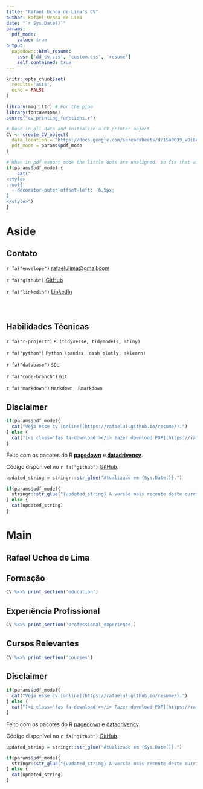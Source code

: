 ---
title: "Rafael Uchoa de Lima's CV"
author: Rafael Uchoa de Lima
date: "`r Sys.Date()`"
params:
  pdf_mode:
    value: true
output:
  pagedown::html_resume:
    css: ['dd_cv.css', 'custom.css', 'resume']
    self_contained: true
---

```{r, include=FALSE}
knitr::opts_chunk$set(
  results='asis', 
  echo = FALSE
)

library(magrittr) # For the pipe
library(fontawesome)
source("cv_printing_functions.r")

# Read in all data and initialize a CV printer object
CV <- create_CV_object(
  data_location = "https://docs.google.com/spreadsheets/d/15aOO39_vOi8vevzUAUXEtjWYZVblN5fsWOkbcM3NEYw",  
  pdf_mode = params$pdf_mode
)

```
<!-- inicio academic icons -->
<link rel="stylesheet" href="https://cdn.jsdelivr.net/gh/jpswalsh/academicons@1/css/academicons.min.css">
<!-- final academic icons -->

 
<!-- inicio font awesome -->
<script src="https://kit.fontawesome.com/1f72d6921a.js" crossorigin="anonymous"></script>
<!-- final font awesome -->

<!-- inicio font Montserrat -->
<link rel="preconnect" href="https://fonts.googleapis.com">
<link rel="preconnect" href="https://fonts.gstatic.com" crossorigin>
<link href="https://fonts.googleapis.com/css2?family=Montserrat:wght@400;500;600;700&display=swap" rel="stylesheet">
<!-- final font Montserrat -->


```{r}
# When in pdf export mode the little dots are unaligned, so fix that with some conditional CSS.
if(params$pdf_mode) {
    cat("
<style>
:root{
  --decorator-outer-offset-left: -6.5px;
}
</style>")
}
```


Aside
================================================================================


Contato {#contact}
--------------------------------------------------------------------------------

`r fa("envelope")` [rafaelulima@gmail.com](mailto:rafaelulima@gmail.com)

`r fa("github")` [GitHub](https://github.com/RafaelUL/)

`r fa("linkedin")` [LinkedIn](https://linkedin.com/in/rafaelul)

<div style="padding-bottom: 0.30in;"></div>


Habilidades Técnicas {#skills}
--------------------------------------------------------------------------------

`r fa("r-project")` `R (tidyverse, tidymodels, shiny)`

`r fa("python")` `Python (pandas, dash plotly, sklearn)`

`r fa("database")` `SQL`

`r fa("code-branch")` `Git`

`r fa("markdown")` `Markdown, Rmarkdown`



Disclaimer {#disclaimer}
--------------------------------------------------------------------------------

```{r}
if(params$pdf_mode){
  cat("Veja esse cv [online](https://rafaelul.github.io/resume/).")
} else {
  cat("[<i class='fas fa-download'></i> Fazer download PDF](https://rafaelul.github.io/resume/cv.pdf).")
}
```

Feito com os pacotes do R [**pagedown**](https://github.com/rstudio/pagedown) e [**datadrivencv**](https://github.com/nstrayer/datadrivencv).

Código disponível no `r fa("github")`  [GitHub](https://github.com/RafaelUL/resume).

```{r}
updated_string = stringr::str_glue("Atualizado em {Sys.Date()}.")

if(params$pdf_mode){
  stringr::str_glue("{updated_string} A versão mais recente deste currículo está [disponível aqui](https://rafaelul.github.io/resume/cv.pdf).")
} else {
  cat(updated_string)
}
```


Main
================================================================================

Rafael Uchoa de Lima {#title}
--------------------------------------------------------------------------------


Formação {data-icon=graduation-cap data-concise=true}
--------------------------------------------------------------------------------

```{r}
CV %<>% print_section('education')
```



Experiência Profissional {data-icon=suitcase}
--------------------------------------------------------------------------------

```{r}
CV %<>% print_section('professional_experience')
```



Cursos Relevantes {data-icon=laptop}
--------------------------------------------------------------------------------

```{r}
CV %<>% print_section('courses')
```

::: aside

Disclaimer {#disclaimer}
--------------------------------------------------------------------------------

```{r}
if(params$pdf_mode){
  cat("Veja esse cv [online](https://rafaelul.github.io/resume/).")
} else {
  cat("[<i class='fas fa-download'></i> Fazer download PDF](https://rafaelul.github.io/resume/cv.pdf).")
}
```

Feito com os pacotes do R [pagedown](https://github.com/rstudio/pagedown) e [datadrivencv](https://github.com/nstrayer/datadrivencv).

Código disponível no `r fa("github")` [GitHub](https://github.com/RafaelUL/resume).

```{r}
updated_string = stringr::str_glue("Atualizado em {Sys.Date()}.")

if(params$pdf_mode){
  stringr::str_glue("{updated_string} A versão mais recente deste currículo está [disponível aqui](https://rafaelul.github.io/resume/cv.pdf).")
} else {
  cat(updated_string)
}
```

:::

